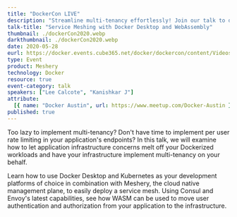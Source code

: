 ```yaml
---
title: "DockerCon LIVE"
description: "Streamline multi-tenancy effortlessly! Join our talk to discover how Docker Desktop, Kubernetes, and Meshery simplify deploying a service mesh."
talk-title: "Service Meshing with Docker Desktop and WebAssembly"
thumbnail: ./dockerCon2020.webp
darkthumbnail: ./dockerCon2020.webp
date: 2020-05-28
eurl: https://docker.events.cube365.net/docker/dockercon/content/Videos/63TCCNpzDC7Xxnm8b
type: Event
product: Meshery
technology: Docker
resource: true
event-category: talk
speakers: ["Lee Calcote", "Kanishkar J"]
attribute:
  [{ name: "Docker Austin", url: https://www.meetup.com/Docker-Austin }]
published: true
---
```

Too lazy to implement multi-tenancy? Don't have time to implement per user rate limiting in your application's endpoints? In this talk, we will examine how to let application infrastructure concerns melt off your Dockerized workloads and have your infrastructure implement multi-tenancy on your behalf.

Learn how to use Docker Desktop and Kubernetes as your development platforms of choice in combination with Meshery, the cloud native management plane, to easily deploy a service mesh. Using Consul and Envoy's latest capabilities, see how WASM can be used to move user authentication and authorization from your application to the infrastructure.